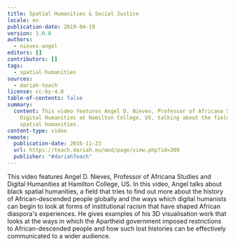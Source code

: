 ```yaml
---
title: Spatial Humanities & Social Justice
locale: en
publication-date: 2019-04-19
version: 1.0.0
authors:
  - nieves-angel
editors: []
contributors: []
tags:
  - spatial-humanities
sources:
  - dariah-teach
license: cc-by-4.0
table-of-contents: false
summary:
  content: This video features Angel D. Nieves, Professor of Africana Studies and
    Digital Humanities at Hamilton College, US, talking about the field of black
    spatial humanities.
content-type: video
remote:
  publication-date: 2016-11-23
  url: https://teach.dariah.eu/mod/page/view.php?id=309
  publisher: "#dariahTeach"
---
```

This video features Angel D. Nieves, Professor of Africana Studies and Digital Humanities at Hamilton College, US. In this video, Angel talks about black spatial humanities, a field that tries to find out more about the history of African-descended people globally and the ways which digital humanists can begin to look at forms of institutional racism that have shaped African diaspora's experiences. He gives examples of his 3D visualisation work that looks at the ways in which the Apartheid government imposed restrictions to African-descended people and how such lost histories can be effectively communicated to a wider audience.

<VideoCard provider="youtube" id="9mAiyn6gMJw" title="DH in Practice" image="/assets/content/assets/en/resources/external/spatial-humanities-social-justice/angel-nieves-jpg" subtitle="Spatial Humanities & Social Justice" />
